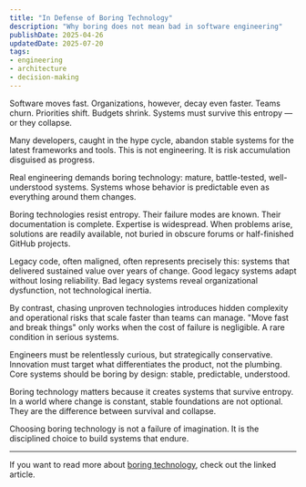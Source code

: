 ```yaml
---
title: "In Defense of Boring Technology"
description: "Why boring does not mean bad in software engineering"
publishDate: 2025-04-26
updatedDate: 2025-07-20
tags:
- engineering
- architecture
- decision-making
---
```


Software moves fast. Organizations, however, decay even faster. Teams churn.
Priorities shift. Budgets shrink. Systems must survive this entropy — or they collapse.

Many developers, caught in the hype cycle, abandon stable systems for the latest
frameworks and tools. This is not engineering. It is risk accumulation disguised as progress.

Real engineering demands boring technology: mature, battle-tested, well-understood systems.
Systems whose behavior is predictable even as everything around them changes.

Boring technologies resist entropy. Their failure modes are known. Their documentation is complete.
Expertise is widespread. When problems arise, solutions are readily available,
 not buried in obscure forums or half-finished GitHub projects.

Legacy code, often maligned, often represents precisely this: systems that delivered sustained value
over years of change. Good legacy systems adapt without losing reliability. Bad legacy systems
reveal organizational dysfunction, not technological inertia.

By contrast, chasing unproven technologies introduces hidden complexity and operational risks that
scale faster than teams can manage. "Move fast and break things" only works when the cost of failure
is negligible. A rare condition in serious systems.

Engineers must be relentlessly curious, but strategically conservative.
Innovation must target what differentiates the product, not the plumbing.
Core systems should be boring by design: stable, predictable, understood.

Boring technology matters because it creates systems that survive entropy. 
In a world where change is constant, stable foundations are not optional. They are the difference between survival and collapse.

Choosing boring technology is not a failure of imagination.
It is the disciplined choice to build systems that endure.

---

If you want to read more about [boring technology](https://mcfunley.com/choose-boring-technology), check out the linked article.